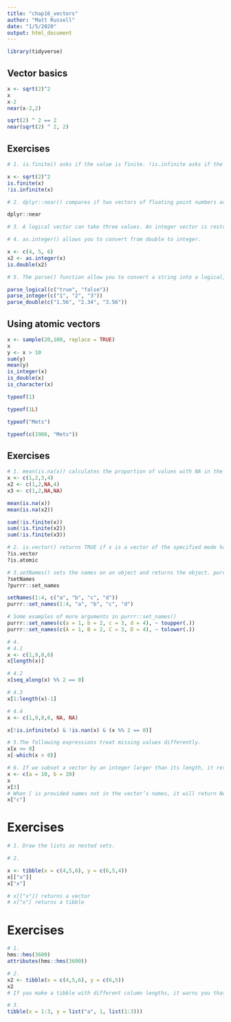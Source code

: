 ```yaml
---
title: "chap16_vectors"
author: "Matt Russell"
date: "1/5/2020"
output: html_document
---
```


```r
library(tidyverse)
```

## Vector basics

```r
x <- sqrt(2)^2
x
x-2
near(x-2,2)

sqrt(2) ^ 2 == 2
near(sqrt(2) ^ 2, 2)
```

## Exercises

```r
# 1. is.finite() asks if the value is finite. !is.infinite asks if the value is not infinite.

x <- sqrt(2)^2
is.finite(x)
!is.infinite(x)

# 2. dplyr::near() compares if two vectors of floating point numbers are (pairwise) equal. This is safer than using ==, because it has a built in tolerance. It taks abs(x - y) < tol

dplyr::near

# 3. A logical vector can take three values. An integer vector is restricted to about +/-2*10^9. A double vector can take The double can take numbers in the range of about  ±2×10^308 values. 

# 4. as.integer() allows you to convert from double to integer.

x <- c(4, 5, 6)
x2 <- as.integer(x)
is.double(x2)

# 5. The parse() function allow you to convert a string into a logical, integer, and double vector.

parse_logical(c("true", "false"))
parse_integer(c("1", "2", "3"))
parse_double(c("1.56", "2.34", "3.56"))
```

## Using atomic vectors

```r
x <- sample(20,100, replace = TRUE)
x
y <- x > 10
sum(y)
mean(y)
is_integer(x)
is_double(x)
is_character(x)

typeof(1)

typeof(1L)

typeof("Mets")

typeof(c(1986, "Mets"))
```


## Exercises
```r
# 1. mean(is.na(x)) calculates the proportion of values with NA in the vector. sum(!is.finite(x)) sums the number of NA values in the vector.
x <- c(1,2,3,4)
x2 <- c(1,2,NA,4)
x3 <- c(1,2,NA,NA)

mean(is.na(x))
mean(is.na(x2))

sum(!is.finite(x))
sum(!is.finite(x2))
sum(!is.finite(x3))

# 2. is.vector() returns TRUE if x is a vector of the specified mode having no attributes other than names. is.atomic() returns TRUE if x is of an atomic type (or NULL) and FALSE otherwise. The function is.atomic() explicitly checks whether an object is one of the atomic types (“logical”, “integer”, “numeric”, “complex”, “character”, and “raw”) or NULL.
?is.vector
?is.atomic

# 3.setNames() sets the names on an object and returns the object. purrr::set_names() has more features.
?setNames
?purrr::set_names

setNames(1:4, c("a", "b", "c", "d"))
purrr::set_names(1:4, "a", "b", "c", "d")

# Some examples of more arguments in purrr::set_names()
purrr::set_names(c(a = 1, b = 2, c = 3, d = 4), ~ toupper(.))
purrr::set_names(c(A = 1, B = 2, C = 3, D = 4), ~ tolower(.))

# 4.
# 4.1
x <- c(1,9,8,6)
x[length(x)]

# 4.2
x[seq_along(x) %% 2 == 0]

# 4.3
x[1:length(x)-1]

# 4.4
x <- c(1,9,8,6, NA, NA)

x[!is.infinite(x) & !is.nan(x) & (x %% 2 == 0)]

# 5.The following expressions treat missing values differently.
x[x <= 0]
x[-which(x > 0)]

# 6. If we subset a vector by an integer larger than its length, it returns a vector of missing values.
x <- c(a = 10, b = 20)
x
x[3]
# When [ is provided names not in the vector’s names, it will return NA for those elements.
x["c"]
```


# Exercises

```r
# 1. Draw the lists as nested sets.

# 2. 

x <- tibble(x = c(4,5,6), y = c(6,5,4)) 
x[["x"]]
x["x"]

# x[["x"]] returns a vector 
# x["x"] returns a tibble
```

# Exercises
```r
# 1. 
hms::hms(3600)
attributes(hms::hms(3600))

# 2. 
x2 <- tibble(x = c(4,5,6), y = c(6,5)) 
x2
# If you make a tibble with different column lengths, it warns you that tibble columns must have consistent lengths.

# 3. 
tibble(x = 1:3, y = list("a", 1, list(1:3)))
```



